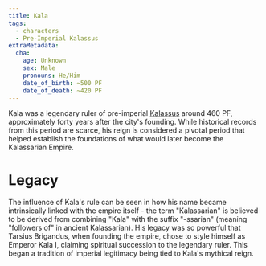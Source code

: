 ```yaml
---
title: Kala
tags:
  - characters
  - Pre-Imperial Kalassus
extraMetadata:
  cha:
    age: Unknown
    sex: Male
    pronouns: He/Him
    date_of_birth: ~500 PF
    date_of_death: ~420 PF
---
```


<Stub />

Kala was a legendary ruler of pre-imperial [Kalassus](../locations/kalassus.mdx)
around 460 PF, approximately forty years after the city's founding. While
historical records from this period are scarce, his reign is considered a
pivotal period that helped establish the foundations of what would later become
the Kalassarian Empire.

# Legacy

The influence of Kala's rule can be seen in how his name became intrinsically
linked with the empire itself - the term "Kalassarian" is believed to be derived
from combining "Kala" with the suffix "-ssarian" (meaning "followers of" in
ancient Kalassarian). His legacy was so powerful that Tarsius Brigandus, when
founding the empire, chose to style himself as Emperor Kala I, claiming
spiritual succession to the legendary ruler. This began a tradition of imperial
legitimacy being tied to Kala's mythical reign.
